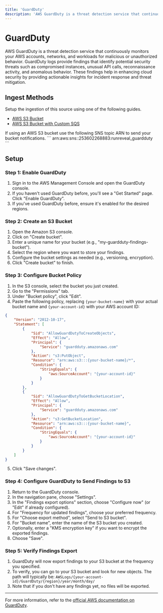 ```yaml
---
title: 'GuardDuty'
description: 'AWS GuardDuty is a threat detection service that continuously monitors your AWS accounts, networks, and workloads for malicious or unauthorized behavior. GuardDuty logs provide findings that identify potential security threats such as compromised instances, unusual API calls, reconnaissance activity, and anomalous behavior. These findings help in enhancing cloud security by providing actionable insights for incident response and threat mitigation.'
---
```



# GuardDuty

AWS GuardDuty is a threat detection service that continuously monitors your AWS accounts, networks, and workloads for malicious or unauthorized behavior. GuardDuty logs provide findings that identify potential security threats such as compromised instances, unusual API calls, reconnaissance activity, and anomalous behavior. These findings help in enhancing cloud security by providing actionable insights for incident response and threat mitigation.

## Ingest Methods

Setup the ingestion of this source using one of the following guides.

- [AWS S3 Bucket](/sources/object-storage/s3.mdx)
- [AWS S3 Bucket with Custom SQS](/sources/object-storage/external-s3.mdx)

<Callout type='info'>
If using an AWS S3 bucket use the following SNS topic ARN to send your bucket notifications.
```
arn:aws:sns:<REGION>:253602268883:runreveal_guardduty
```
</Callout>

## Setup

### Step 1: Enable GuardDuty

1. Sign in to the AWS Management Console and open the GuardDuty console.
2. If you haven't used GuardDuty before, you'll see a "Get Started" page. Click "Enable GuardDuty".
3. If you've used GuardDuty before, ensure it's enabled for the desired regions.

### Step 2: Create an S3 Bucket

1. Open the Amazon S3 console.
2. Click on "Create bucket".
3. Enter a unique name for your bucket (e.g., "my-guardduty-findings-bucket").
4. Select the region where you want to store your findings.
5. Configure the bucket settings as needed (e.g., versioning, encryption).
6. Click "Create bucket" to finish.

### Step 3: Configure Bucket Policy

1. In the S3 console, select the bucket you just created.
2. Go to the "Permissions" tab.
3. Under "Bucket policy", click "Edit".
4. Paste the following policy, replacing `{your-bucket-name}` with your actual bucket name and `{your-account-id}` with your AWS account ID:

```json
{
    "Version": "2012-10-17",
    "Statement": [
        {
            "Sid": "AllowGuardDutyToCreateObjects",
            "Effect": "Allow",
            "Principal": {
                "Service": "guardduty.amazonaws.com"
            },
            "Action": "s3:PutObject",
            "Resource": "arn:aws:s3:::{your-bucket-name}/*",
            "Condition": {
                "StringEquals": {
                    "aws:SourceAccount": "{your-account-id}"
                }
            }
        },
        {
            "Sid": "AllowGuardDutyToGetBucketLocation",
            "Effect": "Allow",
            "Principal": {
                "Service": "guardduty.amazonaws.com"
            },
            "Action": "s3:GetBucketLocation",
            "Resource": "arn:aws:s3:::{your-bucket-name}",
            "Condition": {
                "StringEquals": {
                    "aws:SourceAccount": "{your-account-id}"
                }
            }
        }
    ]
}
```

5. Click "Save changes".

### Step 4: Configure GuardDuty to Send Findings to S3

1. Return to the GuardDuty console.
2. In the navigation pane, choose "Settings".
3. In the "Findings export options" section, choose "Configure now" (or "Edit" if already configured).
4. For "Frequency for updated findings", choose your preferred frequency.
5. For "Choose export method", select "Send to S3 bucket".
6. For "Bucket name", enter the name of the S3 bucket you created.
7. Optionally, enter a "KMS encryption key" if you want to encrypt the exported findings.
8. Choose "Save".

### Step 5: Verify Findings Export

1. GuardDuty will now export findings to your S3 bucket at the frequency you specified.
2. To verify, you can go to your S3 bucket and look for new objects. The path will typically be:
   `AWSLogs/{your-account-id}/GuardDuty/{region}/year/month/day/`
3. Note that if you don't have any findings yet, no files will be exported.

---

For more information, refer to the [official AWS documentation on GuardDuty](https://docs.aws.amazon.com/guardduty/latest/ug/what-is-guardduty.html).